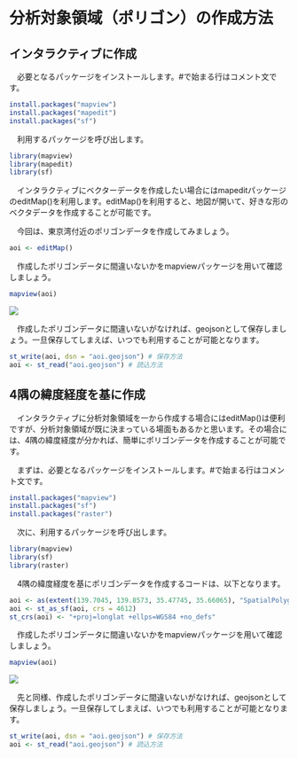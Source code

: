 # 分析対象領域（ポリゴン）の作成方法

## インタラクティブに作成

　必要となるパッケージをインストールします。#で始まる行はコメント文です。

```r
install.packages("mapview")
install.packages("mapedit")
install.packages("sf")
```

　利用するパッケージを呼び出します。

```r
library(mapview)
library(mapedit)
library(sf)
```

　インタラクティブにベクターデータを作成したい場合にはmapeditパッケージのeditMap()を利用します。editMap()を利用すると、地図が開いて、好きな形のベクタデータを作成することが可能です。

　今回は、東京湾付近のポリゴンデータを作成してみましょう。

```r
aoi <- editMap()
```

　作成したポリゴンデータに間違いないかをmapviewパッケージを用いて確認しましょう。

```r
mapview(aoi)
```

![](Figs/aoi.png)

　作成したポリゴンデータに間違いないがなければ、geojsonとして保存しましょう。一旦保存してしまえば、いつでも利用することが可能となります。

```r
st_write(aoi, dsn = "aoi.geojson") # 保存方法
aoi <- st_read("aoi.geojson") # 読込方法
```

## 4隅の緯度経度を基に作成

　インタラクティブに分析対象領域を一から作成する場合にはeditMap()は便利ですが、分析対象領域が既に決まっている場面もあるかと思います。その場合には、4隅の緯度経度が分かれば、簡単にポリゴンデータを作成することが可能です。

　まずは、必要となるパッケージをインストールします。#で始まる行はコメント文です。

```r
install.packages("mapview")
install.packages("sf")
install.packages("raster")
```

　次に、利用するパッケージを呼び出します。

```r
library(mapview)
library(sf)
library(raster)
```

　4隅の緯度経度を基にポリゴンデータを作成するコードは、以下となります。

```r
aoi <- as(extent(139.7045, 139.8573, 35.47745, 35.66065), "SpatialPolygons")
aoi <- st_as_sf(aoi, crs = 4612)
st_crs(aoi) <- "+proj=longlat +ellps=WGS84 +no_defs"
```

　作成したポリゴンデータに間違いないかをmapviewパッケージを用いて確認しましょう。

```r
mapview(aoi)
```
![](Figs/aoi.png)

　先と同様、作成したポリゴンデータに間違いないがなければ、geojsonとして保存しましょう。一旦保存してしまえば、いつでも利用することが可能となります。

```r
st_write(aoi, dsn = "aoi.geojson") # 保存方法
aoi <- st_read("aoi.geojson") # 読込方法
```
